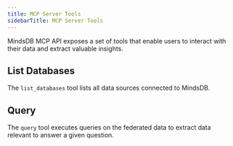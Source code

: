 ```yaml
---
title: MCP Server Tools
sidebarTitle: MCP Server Tools
---
```


MindsDB MCP API exposes a set of tools that enable users to interact with their data and extract valuable insights.

## List Databases

The `list_databases` tool lists all data sources connected to MindsDB.

## Query

The `query` tool executes queries on the federated data to extract data relevant to answer a given question.
